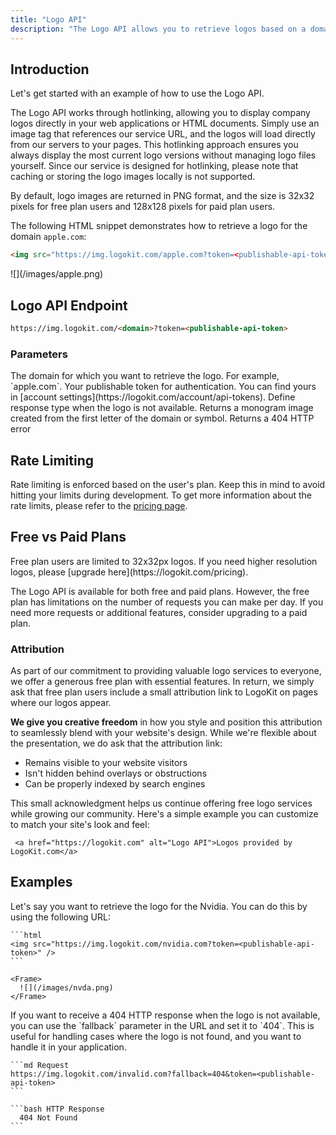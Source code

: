```yaml
---
title: "Logo API"
description: "The Logo API allows you to retrieve logos based on a domain, providing both high-quality images and fallback options when a logo is not available."
---
```


## Introduction

Let's get started with an example of how to use the Logo API. 

The Logo API works through hotlinking, allowing you to display company logos directly in your web applications or HTML documents. Simply use an image tag that references our service URL, and the logos will load directly from our servers to your pages. This hotlinking approach ensures you always display the most current logo versions without managing logo files yourself. Since our service is designed for hotlinking, please note that caching or storing the logo images locally is not supported.

By default, logo images are returned in PNG format, and the size is 32x32 pixels for free plan users and 128x128 pixels for paid plan users.

The following HTML snippet demonstrates how to retrieve a logo for the domain `apple.com`:

```html
<img src="https://img.logokit.com/apple.com?token=<publishable-api-token>" />
```

<Frame>
  ![](/images/apple.png)
</Frame>

## Logo API Endpoint

```md Request
https://img.logokit.com/<domain>?token=<publishable-api-token>
```

### Parameters

<ParamField path="domain" type="string" required>
  The domain for which you want to retrieve the logo. For example, `apple.com`.
</ParamField>

<ParamField path="token" type="string" required>
  Your publishable token for authentication. You can find yours in [account
  settings](https://logokit.com/account/api-tokens).
</ParamField>

<ParamField path="fallback" default="monogram" type="string">
  Define response type when the logo is not available.

  <Expandable title="values">
    <ParamField path="monogram" type="string">
      Returns a monogram image created from the first letter of the domain or symbol.
    </ParamField>
    <ParamField path="404" type="string | number">
      Returns a 404 HTTP error
    </ParamField>
  </Expandable>
</ParamField>

## Rate Limiting

Rate limiting is enforced based on the user's plan. Keep this in mind to avoid hitting your limits during development. To get more information about the rate limits, please refer to the [pricing page](https://logokit.com/pricing).

## Free vs Paid Plans

<Warning>
  Free plan users are limited to 32x32px logos. If you need higher resolution
  logos, please [upgrade here](https://logokit.com/pricing).
</Warning>

The Logo API is available for both free and paid plans. However, the free plan has limitations on the number of requests you can make per day. If you need more requests or additional features, consider upgrading to a paid plan.

### Attribution

As part of our commitment to providing valuable logo services to everyone, we offer a generous free plan with essential features. In return, we simply ask that free plan users include a small attribution link to LogoKit on pages where our logos appear.

**We give you creative freedom** in how you style and position this attribution to seamlessly blend with your website's design. While we're flexible about the presentation, we do ask that the attribution link:

- Remains visible to your website visitors
- Isn't hidden behind overlays or obstructions
- Can be properly indexed by search engines

This small acknowledgment helps us continue offering free logo services while growing our community. Here's a simple example you can customize to match your site's look and feel:

```markup Example attribution link
 <a href="https://logokit.com" alt="Logo API">Logos provided by LogoKit.com</a> 
```

## Examples

<AccordionGroup>
  <Accordion title="Retrieve logo for Nvidia">
    Let's say you want to retrieve the logo for the Nvidia. You can
    do this by using the following URL:

    ```html
    <img src="https://img.logokit.com/nvidia.com?token=<publishable-api-token>" />
    ```

    <Frame>
      ![](/images/nvda.png)
    </Frame>
  </Accordion>
  <Accordion title="Get 404 HTTP response for non-existent logo">
    If you want to receive a 404 HTTP response when the logo is not available, you can
    use the `fallback` parameter in the URL and set it to `404`. This is useful for
    handling cases where the logo is not found, and you want to handle it in your
    application.

    ```md Request
    https://img.logokit.com/invalid.com?fallback=404&token=<publishable-api-token>
    ```

    ```bash HTTP Response
      404 Not Found
    ```
  </Accordion>
</AccordionGroup>
